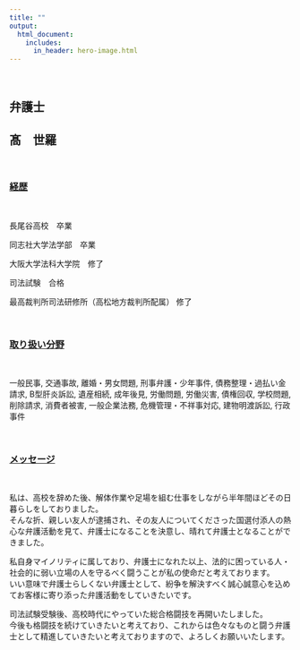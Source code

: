 ```yaml
---
title: ""
output:
  html_document:
    includes:
      in_header: hero-image.html
---
```


<!--html_preserve-->

<script async src="https://www.googletagmanager.com/gtag/js?id=G-RZPE2D0C48"></script>
<script>
  window.dataLayer = window.dataLayer || [];
  function gtag(){dataLayer.push(arguments);}
  gtag('js', new Date());

  gtag('config', 'G-RZPE2D0C48');
</script>

<!--/html_preserve-->

<br>

## 弁護士　

## 髙　世羅

<br>

### [経歴]{.ul}

<br>

長尾谷高校　卒業

同志社大学法学部　卒業

大阪大学法科大学院　修了

司法試験　合格

最高裁判所司法研修所（高松地方裁判所配属） 修了

<br>

### [取り扱い分野]{.ul}

<br>

一般民事, 交通事故, 離婚・男女問題, 刑事弁護・少年事件, 債務整理・過払い金請求, B型肝炎訴訟, 遺産相続, 成年後見, 労働問題, 労働災害, 債権回収, 学校問題, 削除請求, 消費者被害, 一般企業法務, 危機管理・不祥事対応, 建物明渡訴訟, 行政事件

<br>

### [メッセージ]{.ul}

<br>

私は、高校を辞めた後、解体作業や足場を組む仕事をしながら半年間ほどその日暮らしをしておりました。\
そんな折、親しい友人が逮捕され、その友人についてくださった国選付添人の熱心な弁護活動を見て、弁護士になることを決意し、晴れて弁護士となることができました。

私自身マイノリティに属しており、弁護士になれた以上、法的に困っている人・社会的に弱い立場の人を守るべく闘うことが私の使命だと考えております。\
いい意味で弁護士らしくない弁護士として、紛争を解決すべく誠心誠意心を込めてお客様に寄り添った弁護活動をしていきたいです。

司法試験受験後、高校時代にやっていた総合格闘技を再開いたしました。\
今後も格闘技を続けていきたいと考えており、これからは色々なものと闘う弁護士として精進していきたいと考えておりますので、よろしくお願いいたします。
